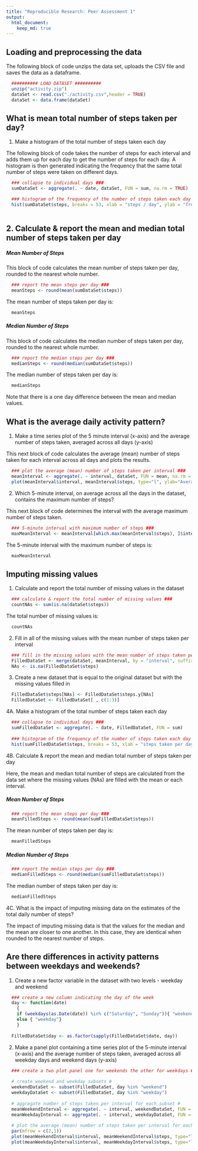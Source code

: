 ```yaml
---
title: "Reproducible Research: Peer Assessment 1"
output: 
  html_document:
    keep_md: true
---
```



## Loading and preprocessing the data

The following block of code unzips the data set, uploads the CSV file and saves the data as a dataframe.

```r

  ########## LOAD DATASET ##########
  unzip("activity.zip")
  dataSet <- read.csv("./activity.csv",header = TRUE)
  dataSet <- data.frame(dataSet)

```


## What is mean total number of steps taken per day?

1. Make a histogram of the total number of steps taken each day

The following block of code takes the number of steps for each interval and adds them up for each day to get the number of steps for each day. A histogram is then generated indicating the frequency that the same total number of steps were taken on different days.

```r

  ### collapse to individual days ###
  sumDataSet <- aggregate(. ~ date, dataSet, FUN = sum, na.rm = TRUE)

  ### histogram of the frequency of the number of steps taken each day ###
  hist(sumDataSet$steps, breaks = 53, xlab = "steps / day", ylab = "frequency (count)", main = "Steps / Day", col = "green")
  
```


## 2. Calculate & report the mean and median total number of steps taken per day

##### Mean Number of Steps

This block of code calculates the mean number of steps taken per day, rounded to the nearest whole number.

```r
  ### report the mean steps per day ###
  meanSteps <- round(mean(sumDataSet$steps))  
```

The mean number of steps taken per day is:
```r
  meanSteps
```

##### Median Number of Steps

This block of code calculates the median number of steps taken per day, rounded to the nearest whole number.

```r
  ### report the median steps per day ###
  medianSteps <- round(median(sumDataSet$steps))

```


The median number of steps taken per day is:

```r
  medianSteps
```

Note that there is a one day difference between the mean and median values.

## What is the average daily activity pattern?

1. Make a time series plot of the 5 minute interval (x-axis) and the average number of steps taken, averaged across all days (y-axis)

This next block of code calculates the average (mean) number of steps taken for each interval across all days and plots the results.

```r
  ### plot the average (mean) number of steps taken per interval ###
  meanInterval <- aggregate(. ~ interval, dataSet, FUN = mean, na.rm = TRUE)
  plot(meanInterval$interval, meanInterval$steps, type="l", ylab="Average Number of Steps", xlab= "5 minute interval")
```


2. Which 5-minute interval, on average across all the days in the dataset, contains the maximum number of steps?

This next block of code determines the interval with the average maximum number of steps taken.

```r
  ### 5-minute interval with maximum number of steps ###
  maxMeanInterval <- meanInterval[which.max(meanInterval$steps), ]$interval
```

The 5-minute interval with the maximum number of steps is:
```r
  maxMeanInterval
```

## Imputing missing values

1. Calculate and report the total number of missing values in the dataset

```r
  ### calculate & report the total number of missing values ###
  countNAs <- sum(is.na(dataSet$steps))
```
  
The total number of missing values is: 

```r
  countNAs
```


2. Fill in all of the missing values with the mean number of steps taken per interval
```r
  ### fill in the missing values with the mean number of steps taken per interval ###
  FilledDataSet <- merge(dataSet, meanInterval, by = "interval", suffixes = c("", ".y"))
  NAs <- is.na(FilledDataSet$steps)
```

3. Create a new dataset that is equal to the original dataset but with the missing values filled in
```r
  FilledDataSet$steps[NAs] <- FilledDataSet$steps.y[NAs]
  FilledDataSet <- FilledDataSet[ , c(1:3)]
```


4A. Make a histogram of the total number of steps taken each day
```r
  ### collapse to individual days ###
  sumFilledDataSet <- aggregate(. ~ date, FilledDataSet, FUN = sum)
  
  ### histogram of the frequency of the number of steps taken each day ###
  hist(sumFilledDataSet$steps, breaks = 53, xlab = "steps taken per day", ylab = "frequency (count)", main = "Steps Per Day", col = "green")
```

4B. Calculate & report the mean and median total number of steps taken per day

Here, the mean and median total number of steps are calculated from the data set where the missing values (NAs) are filled with the mean or each interval.

##### Mean Number of Steps

```r
  ### report the mean steps per day ###
  meanFilledSteps <- round(mean(sumFilledDataSet$steps))
```

The mean number of steps taken per day is: 
```r
  meanFilledSteps
```

##### Median Number of Steps 
```r
  ### report the median steps per day ###
  medianFilledSteps <- round(median(sumFilledDataSet$steps))
```


The median number of steps taken per day is:
```r
  medianFilledSteps
```


4C. What is the impact of imputing missing data on the estimates of the total daily number of steps?  

The impact of imputing missing data is that the values for the median and the mean are closer to one another.  In this case, they are identical when rounded to the nearest number of steps.



## Are there differences in activity patterns between weekdays and weekends?

1. Create a new factor variable in the dataset with two levels - weekday and weekend
```r
  ### create a new column indicating the day of the week
  day <- function(date) 
    {
    if (weekdays(as.Date(date)) %in% c("Saturday", "Sunday")){ "weekend"}
    else { "weekday"}
    }
  
  FilledDataSet$day <- as.factor(sapply(FilledDataSet$date, day))
```


2. Make a panel plot containing a time series plot of the 5-minute interval (x-axis) and the average number of steps taken, averaged across all weekday days and weekend days (y-axis)


```r
  ### create a two plot panel one for weekends the other for weekdays ###
  
  # create weekend and weekday subsets #
  weekendDataSet <- subset(FilledDataSet, day %in% "weekend")
  weekdayDataSet <- subset(FilledDataSet, day %in% "weekday")
  
  # aggregate number of steps taken per interval for each subset #
  meanWeekendInterval <- aggregate(. ~ interval, weekendDataSet, FUN = mean)
  meanWeekdayInterval <- aggregate(. ~ interval, weekdayDataSet, FUN = mean)
  
  # plot the average (mean) number of steps taken per interval for each subset #
  par(mfrow = c(2,1))
  plot(meanWeekendInterval$interval, meanWeekendInterval$steps, type="l", ylab="Steps", xlab= "Interval", main = "Weekend", bg = "white", ylim = c(0, 200))
  plot(meanWeekdayInterval$interval, meanWeekdayInterval$steps, type="l", ylab="Steps", xlab= "Interval", main = "Weekday", bg = "white", ylim = c(0, 200))

```
